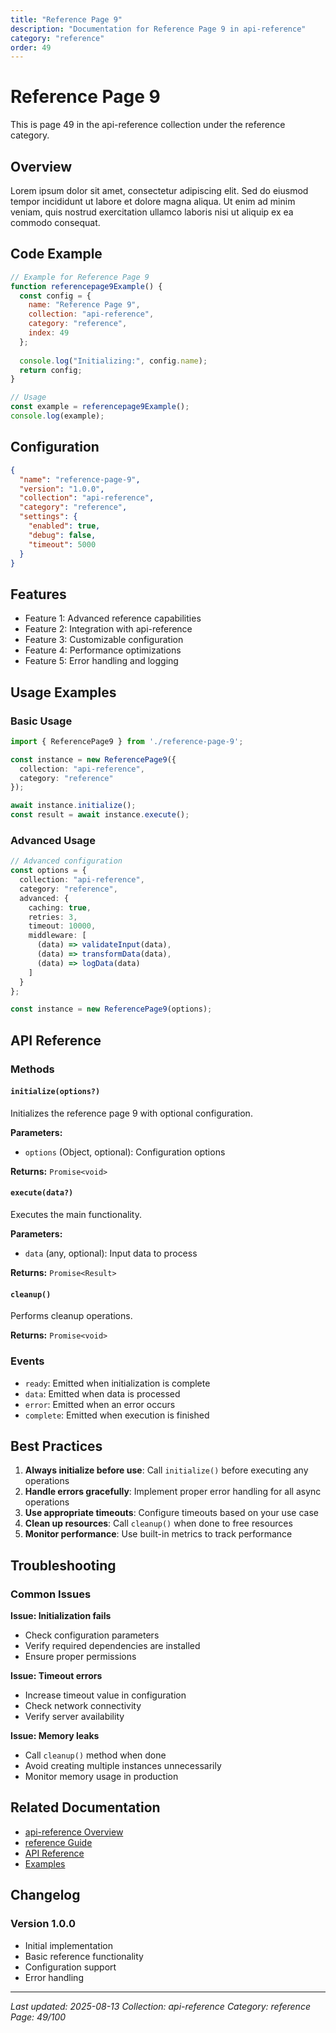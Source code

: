 ```yaml
---
title: "Reference Page 9"
description: "Documentation for Reference Page 9 in api-reference"
category: "reference"
order: 49
---
```


# Reference Page 9

This is page 49 in the api-reference collection under the reference category.

## Overview

Lorem ipsum dolor sit amet, consectetur adipiscing elit. Sed do eiusmod tempor incididunt ut labore et dolore magna aliqua. Ut enim ad minim veniam, quis nostrud exercitation ullamco laboris nisi ut aliquip ex ea commodo consequat.

## Code Example

```javascript
// Example for Reference Page 9
function referencepage9Example() {
  const config = {
    name: "Reference Page 9",
    collection: "api-reference",
    category: "reference",
    index: 49
  };
  
  console.log("Initializing:", config.name);
  return config;
}

// Usage
const example = referencepage9Example();
console.log(example);
```

## Configuration

```json
{
  "name": "reference-page-9",
  "version": "1.0.0",
  "collection": "api-reference",
  "category": "reference",
  "settings": {
    "enabled": true,
    "debug": false,
    "timeout": 5000
  }
}
```

## Features

- Feature 1: Advanced reference capabilities
- Feature 2: Integration with api-reference
- Feature 3: Customizable configuration
- Feature 4: Performance optimizations
- Feature 5: Error handling and logging

## Usage Examples

### Basic Usage

```typescript
import { ReferencePage9 } from './reference-page-9';

const instance = new ReferencePage9({
  collection: "api-reference",
  category: "reference"
});

await instance.initialize();
const result = await instance.execute();
```

### Advanced Usage

```typescript
// Advanced configuration
const options = {
  collection: "api-reference",
  category: "reference",
  advanced: {
    caching: true,
    retries: 3,
    timeout: 10000,
    middleware: [
      (data) => validateInput(data),
      (data) => transformData(data),
      (data) => logData(data)
    ]
  }
};

const instance = new ReferencePage9(options);
```

## API Reference

### Methods

#### `initialize(options?)`

Initializes the reference page 9 with optional configuration.

**Parameters:**
- `options` (Object, optional): Configuration options

**Returns:** `Promise<void>`

#### `execute(data?)`

Executes the main functionality.

**Parameters:**
- `data` (any, optional): Input data to process

**Returns:** `Promise<Result>`

#### `cleanup()`

Performs cleanup operations.

**Returns:** `Promise<void>`

### Events

- `ready`: Emitted when initialization is complete
- `data`: Emitted when data is processed
- `error`: Emitted when an error occurs
- `complete`: Emitted when execution is finished

## Best Practices

1. **Always initialize before use**: Call `initialize()` before executing any operations
2. **Handle errors gracefully**: Implement proper error handling for all async operations
3. **Use appropriate timeouts**: Configure timeouts based on your use case
4. **Clean up resources**: Call `cleanup()` when done to free resources
5. **Monitor performance**: Use built-in metrics to track performance

## Troubleshooting

### Common Issues

**Issue: Initialization fails**
- Check configuration parameters
- Verify required dependencies are installed
- Ensure proper permissions

**Issue: Timeout errors**
- Increase timeout value in configuration
- Check network connectivity
- Verify server availability

**Issue: Memory leaks**
- Call `cleanup()` method when done
- Avoid creating multiple instances unnecessarily
- Monitor memory usage in production

## Related Documentation

- [api-reference Overview](../index)
- [reference Guide](../reference/index)
- [API Reference](../api/index)
- [Examples](../examples/index)

## Changelog

### Version 1.0.0
- Initial implementation
- Basic reference functionality
- Configuration support
- Error handling

---

*Last updated: 2025-08-13*
*Collection: api-reference*
*Category: reference*
*Page: 49/100*
